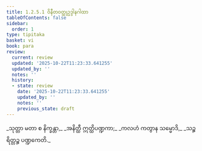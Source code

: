 ```yaml
---
title: 1.2.5.1 ဝိနီတဝတ္ထုဥဒ္ဒါနဂါထာ
tableOfContents: false
sidebar:
  order: 1
type: tipitaka
basket: vi
book: para
review:
  current: review
  updated: '2025-10-22T11:23:33.641255'
  updated_by: ''
  notes: ''
  history:
  - state: review
    date: '2025-10-22T11:23:33.641255'
    updated_by: ''
    notes: ''
    previous_state: draft
---
```



<ReviewStatus review={frontmatter.review} showDetails={true} />

<HypothesisAnnotation frontmatter={frontmatter} />

<DynamicBreadcrumb />

<Paragraph number="1411" type="verses" book="para">
_သုတ္တာ မတာ စ နိက္ခန္တာ,_  
_အနိတ္ထီ ဣတ္ထိပဏ္ဍကာ;_  
_ကလဟံ ကတွာန သမ္မောဒိ,_  
_သဉ္စရိတ္တဉ္စ ပဏ္ဍကေတိ._
</Paragraph>
